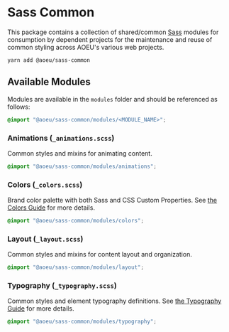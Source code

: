 
<Meta title="Packages/Sass" />

# Sass Common

This package contains a collection of shared/common [Sass](https://sass-lang.com/) modules for consumption by dependent projects for the maintenance and reuse of common styling across AOEU's various web projects.

```shell
yarn add @aoeu/sass-common
```

## Available Modules

Modules are available in the `modules` folder and should be referenced as follows:

```scss
@import "@aoeu/sass-common/modules/<MODULE_NAME>";
```

### Animations (`_animations.scss`)

Common styles and mixins for animating content.

```scss
@import "@aoeu/sass-common/modules/animations";
```

### Colors (`_colors.scss`)

Brand color palette with both Sass and CSS Custom Properties. See [the Colors Guide](/?path=/story/guides-colors--page) for more details.

```scss
@import "@aoeu/sass-common/modules/colors";
```

### Layout (`_layout.scss`)

Common styles and mixins for content layout and organization.

```scss
@import "@aoeu/sass-common/modules/layout";
```

### Typography (`_typography.scss`)

Common styles and element typography definitions. See [the Typography Guide](/?path=/story/guides-typography--page) for more details.

```scss
@import "@aoeu/sass-common/modules/typography";
```
